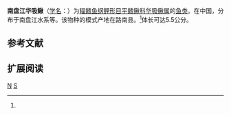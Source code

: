 {{Speciesbox 
| taxon = Sinogastromyzon nanpanjiangensis
| status = NE
| status_system = IUCN3.1
| authority =  Li, 1987<ref name='id6553'>{{cite web| url =http://www.bioinfo.cn/db05/BjdwSpecies.php?action=view&id=6553| title =南盘江华吸鳅| work =中国动物物种编目数据库| publisher =中国科学院微生物研究所| author =中国科学院动物研究所| accessdate =2009-04-11| deadurl =yes| archiveurl =https://web.archive.org/web/20160305075359/http://www.bioinfo.cn/db05/BjdwSpecies.php?action=view&id=6553| archivedate =2016-03-05}}</ref>
}}

'''南盘江华吸鳅'''（[[学名|学名]]：{{lang|la|''Sinogastromyzon nanpanjiangensis''}}）为[[辐鳍鱼纲|辐鳍鱼纲]][[鲤形目|鲤形目]][[平鳍鳅科|平鳍鳅科]][[华吸鳅属|华吸鳅属]]的[[鱼类|鱼类]]。在中国，分布于南盘江水系等。该物种的模式产地在路南县。<ref name='id6553'/>体长可达5.5公分。

== 参考文献 ==
{{reflist}}

== 扩展阅读 ==
{{refbegin}}
{{wikispecies-inline|Sinogastromyzon nanpanjiangensis|南盘江华吸鳅}}
{{refend}}
{{Taxonbar|from=Q1041616}}

[[Category:华吸鳅属|N]]
[[Category:1987年描述的魚類|S]]